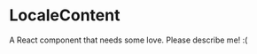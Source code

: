 
<Meta title="@flapjs/util/localization/LocaleContent"
    component={LocaleContent}/>

# LocaleContent

A React component that needs some love. Please describe me! :(

<Props of={LocaleContent}/>

